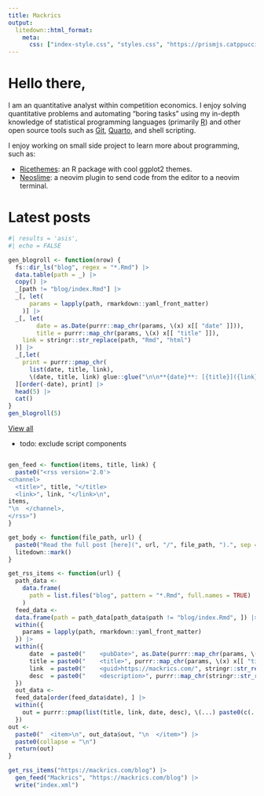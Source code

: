 ```yaml
---
title: Mackrics
output:
  litedown::html_format:
    meta:
      css: ["index-style.css", "styles.css", "https://prismjs.catppuccin.com/mocha.css"]
---
```


# Hello there,

I am an quantitative analyst within competition economics. I enjoy solving 
quantitative problems and automating "boring tasks" using my in-depth knowledge 
of statistical programming languages (primarily [R](https://www.r-project.org/))
and other open source tools such as [Git](https://git-scm.com/), 
[Quarto](https://quarto.org/), and shell scripting.

I enjoy working on small side project to learn more about programming, such as:

- [Ricethemes](https://github.com/Mackrics/ricethemes): an R package with cool
  ggplot2 themes.
- [Neoslime](https://github.com/Mackrics/neoslime): a neovim plugin to send
  code from the editor to a neovim terminal.


# Latest posts

```r
#| results = 'asis',
#| echo = FALSE

gen_blogroll <- function(nrow) {
  fs::dir_ls("blog", regex = "*.Rmd") |>
  data.table(path = _) |>
  copy() |>
  _[path != "blog/index.Rmd"] |>
  _[, let(
      params = lapply(path, rmarkdown::yaml_front_matter)
    )] |>
  _[, let(
        date = as.Date(purrr::map_chr(params, \(x) x[[ "date" ]])),
        title = purrr::map_chr(params, \(x) x[[ "title" ]]),
	link = stringr::str_replace(path, "Rmd", "html")
  )] |>
  _[,let(
    print = purrr::pmap_chr(
      list(date, title, link), 
      \(date, title, link) glue::glue("\n\n**{date}**: [{title}]({link})\n\n")))
  ][order(-date), print] |>
  head(5) |>
  cat()
}
gen_blogroll(5)
```

[View all](./blog/index.html)


- todo: exclude script components

```r

gen_feed <- function(items, title, link) {
  paste0("<rss version='2.0'>
<channel>
  <title>", title, "</title>
  <link>", link, "</link>\n",
items,
"\n  </channel>,
</rss>")
}

get_body <- function(file_path, url) {
  paste0("Read the full post [here](", url, "/", file_path, ").", sep = "") |>
  litedown::mark()
}

get_rss_items <- function(url) {
  path_data <-
    data.frame(
      path = list.files("blog", pattern = "*.Rmd", full.names = TRUE)
    ) 
  feed_data <-
  data.frame(path = path_data[path_data$path != "blog/index.Rmd", ]) |>
  within({
    params = lapply(path, rmarkdown::yaml_front_matter)
  }) |>
  within({
      date  = paste0("    <pubDate>", as.Date(purrr::map_chr(params, \(x) x[[ "date" ]])), "</pubDate>")
      title = paste0("    <title>", purrr::map_chr(params, \(x) x[[ "title" ]]), "</title>")
      link  = paste0("    <guid>https://mackrics.com/", stringr::str_replace(path, "Rmd", "html"), "</guid>")
      desc  = paste0("    <description>", purrr::map_chr(stringr::str_replace(path, "Rmd$", "html"), \(x) get_body(x, {{ url }})), "</description>")
  }) 
  out_data <-
  feed_data[order(feed_data$date), ] |>
  within({
    out = purrr::pmap(list(title, link, date, desc), \(...) paste0(c(...), collapse = "\n"))
  })
out <-
  paste0("  <item>\n", out_data$out, "\n  </item>") |>
  paste0(collapse = "\n")
  return(out)
}

get_rss_items("https://mackrics.com/blog") |>
  gen_feed("Mackrics", "https://mackrics.com/blog") |>
  write("index.xml")
```
